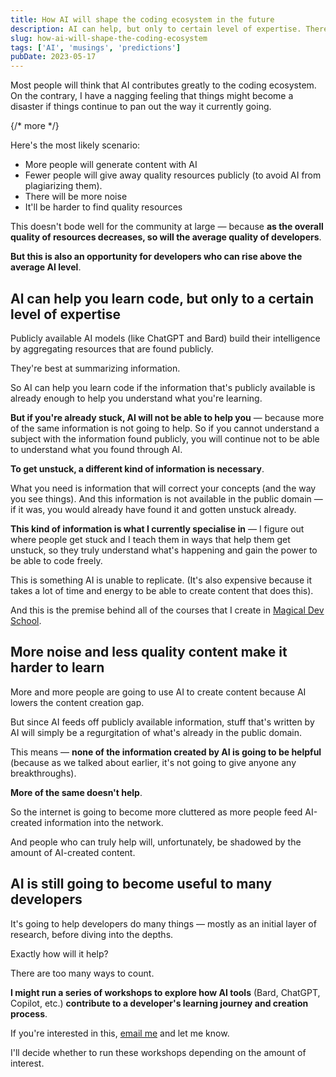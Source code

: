 ```yaml
---
title: How AI will shape the coding ecosystem in the future
description: AI can help, but only to certain level of expertise. There will be more noise and less quality, which makes it harder for people to learn. AI will remain useful to many developers, the question is exactly how.
slug: how-ai-will-shape-the-coding-ecosystem
tags: ['AI', 'musings', 'predictions']
pubDate: 2023-05-17
---
```


Most people will think that AI contributes greatly to the coding ecosystem. On the contrary, I have a nagging feeling that things might become a disaster if things continue to pan out the way it currently going.

{/* more */}

Here's the most likely scenario:

- More people will generate content with AI
- Fewer people will give away quality resources publicly (to avoid AI from plagiarizing them).
- There will be more noise
- It'll be harder to find quality resources

This doesn't bode well for the community at large — because **as the overall quality of resources decreases, so will the average quality of developers**.

**But this is also an opportunity for developers who can rise above the average AI level**.

## Al can help you learn code, but only to a certain level of expertise

Publicly available AI models (like ChatGPT and Bard) build their intelligence by aggregating resources that are found publicly.

They're best at summarizing information.

So AI can help you learn code if the information that's publicly available is already enough to help you understand what you're learning.

**But if you're already stuck, AI will not be able to help you** — because more of the same information is not going to help. So if you cannot understand a subject with the information found publicly, you will continue not to be able to understand what you found through AI.

**To get unstuck, a different kind of information is necessary**.

What you need is information that will correct your concepts (and the way you see things). And this information is not available in the public domain — if it was, you would already have found it and gotten unstuck already.

**This kind of information is what I currently specialise in** — I figure out where people get stuck and I teach them in ways that help them get unstuck, so they truly understand what's happening and gain the power to be able to code freely.

This is something AI is unable to replicate. (It's also expensive because it takes a lot of time and energy to be able to create content that does this).

And this is the premise behind all of the courses that I create in [Magical Dev School](https://magicaldevschool.com).

## More noise and less quality content make it harder to learn

More and more people are going to use AI to create content because AI lowers the content creation gap.

But since AI feeds off publicly available information, stuff that's written by AI will simply be a regurgitation of what's already in the public domain.

This means — **none of the information created by AI is going to be helpful** (because as we talked about earlier, it's not going to give anyone any breakthroughs).

**More of the same doesn't help**.

So the internet is going to become more cluttered as more people feed AI-created information into the network.

And people who can truly help will, unfortunately, be shadowed by the amount of AI-created content.

## AI is still going to become useful to many developers

It's going to help developers do many things — mostly as an initial layer of research, before diving into the depths.

Exactly how will it help?

There are too many ways to count.

**I might run a series of workshops to explore how AI tools** (Bard, ChatGPT, Copilot, etc.) **contribute to a developer's learning journey and creation process**.

If you're interested in this, [email me](/contact) and let me know.

I'll decide whether to run these workshops depending on the amount of interest.
